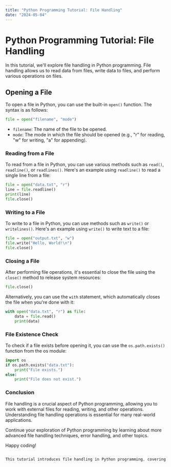 ```yaml
---
title: "Python Programming Tutorial: File Handling"
date: "2024-05-04"
---
```


# Python Programming Tutorial: File Handling

In this tutorial, we'll explore file handling in Python programming. File handling allows us to read data from files, write data to files, and perform various operations on files.

## Opening a File

To open a file in Python, you can use the built-in `open()` function. The syntax is as follows:

```python
file = open("filename", "mode")
```
- `filename`: The name of the file to be opened.
- `mode`: The mode in which the file should be opened (e.g., "r" for reading, "w" for writing, "a" for appending).
### Reading from a File
To read from a file in Python, you can use various methods such as `read()`, `readline()`, or `readlines()`. Here's an example using `readline()` to read a single line from a file:

```python
file = open("data.txt", "r")
line = file.readline()
print(line)
file.close()
```
### Writing to a File
To write to a file in Python, you can use methods such as `write()` or `writelines()`. Here's an example using `write()` to write text to a file:

```python
file = open("output.txt", "w")
file.write("Hello, World!\n")
file.close()
```
### Closing a File
After performing file operations, it's essential to close the file using the `close()` method to release system resources:

```python
file.close()
```
Alternatively, you can use the `with` statement, which automatically closes the file when you're done with it:

```python
with open("data.txt", "r") as file:
    data = file.read()
    print(data)
```
### File Existence Check
To check if a file exists before opening it, you can use the `os.path.exists()` function from the os module:

```python
import os
if os.path.exists("data.txt"):
    print("File exists.")
else:
    print("File does not exist.")
```

### Conclusion
File handling is a crucial aspect of Python programming, allowing you to work with external files for reading, writing, and other operations. Understanding file handling operations is essential for many real-world applications.

Continue your exploration of Python programming by learning about more advanced file handling techniques, error handling, and other topics.

Happy coding!

```css

This tutorial introduces file handling in Python programming, covering topics such as opening files, reading from files, writing to files, closing files, checking file existence, and concludes with a brief summary encouraging further learning.
```
